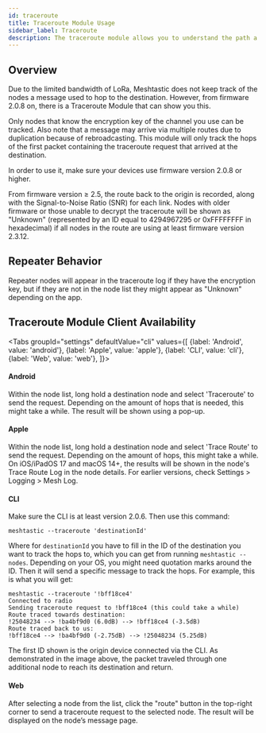 ```yaml
---
id: traceroute
title: Traceroute Module Usage
sidebar_label: Traceroute
description: The traceroute module allows you to understand the path a message took to reach the final destination over the mesh.
---
```



## Overview

Due to the limited bandwidth of LoRa, Meshtastic does not keep track of the nodes a message used to hop to the destination. However, from firmware 2.0.8 on, there is a Traceroute Module that can show you this.

Only nodes that know the encryption key of the channel you use can be tracked. Also note that a message may arrive via multiple routes due to duplication because of rebroadcasting. This module will only track the hops of the first packet containing the traceroute request that arrived at the destination.

In order to use it, make sure your devices use firmware version 2.0.8 or higher.

From firmware version ≥ 2.5, the route back to the origin is recorded, along with the Signal-to-Noise Ratio (SNR) for each link. Nodes with older firmware or those unable to decrypt the traceroute will be shown as "Unknown" (represented by an ID equal to 4294967295 or 0xFFFFFFFF in hexadecimal) if all nodes in the route are using at least firmware version 2.3.12.

<div style={{ maxWidth: "800px", margin: "auto" }}>
  <ReactPlayer
    url="https://youtu.be/PKUmaELKaUo"
    controls
    width="100%"
    height="400px"
  />
</div>

## Repeater Behavior

Repeater nodes will appear in the traceroute log if they have the encryption key, but if they are not in the node list they might appear as "Unknown" depending on the app.

## Traceroute Module Client Availability

<Tabs
groupId="settings"
defaultValue="cli"
values={[
{label: 'Android', value: 'android'},
{label: 'Apple', value: 'apple'},
{label: 'CLI', value: 'cli'},
{label: 'Web', value: 'web'},
]}>
<TabItem value="android">

#### Android

Within the node list, long hold a destination node and select 'Traceroute' to send the request. Depending on the amount of hops that is needed, this might take a while. The result will be shown using a pop-up.

</TabItem>
<TabItem value="apple">

#### Apple

Within the node list, long hold a destination node and select 'Trace Route' to send the request. Depending on the amount of hops, this might take a while. On iOS/iPadOS 17 and macOS 14+, the results will be shown in the node's Trace Route Log in the node details. For earlier versions, check Settings > Logging > Mesh Log.

</TabItem>
<TabItem value="cli">

#### CLI

Make sure the CLI is at least version 2.0.6. Then use this command:

```shell title="CLI traceroute command"
meshtastic --traceroute 'destinationId'
```

Where for `destinationId` you have to fill in the ID of the destination you want to track the hops to, which you can get from running `meshtastic --nodes`. Depending on your OS, you might need quotation marks around the ID. Then it will send a specific message to track the hops. For example, this is what you will get:

```shell title="Traceroute from !25048234 to !bff18ce4"
meshtastic --traceroute '!bff18ce4'
Connected to radio
Sending traceroute request to !bff18ce4 (this could take a while)
Route traced towards destination:
!25048234 --> !ba4bf9d0 (6.0dB) --> !bff18ce4 (-3.5dB)
Route traced back to us:
!bff18ce4 --> !ba4bf9d0 (-2.75dB) --> !25048234 (5.25dB)
```

The first ID shown is the origin device connected via the CLI. As demonstrated in the image above, the packet traveled through one additional node to reach its destination and return.

</TabItem>
<TabItem value="web">

#### Web

After selecting a node from the list, click the "route" button in the top-right corner to send a traceroute request to the selected node. The result will be displayed on the node’s message page.

</TabItem>
</Tabs>
